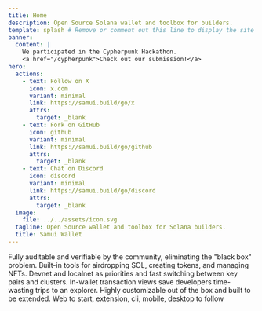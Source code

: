 ```yaml
---
title: Home
description: Open Source Solana wallet and toolbox for builders.
template: splash # Remove or comment out this line to display the site sidebar on this page.
banner:
  content: |
    We participated in the Cypherpunk Hackathon.
    <a href="/cypherpunk">Check out our submission!</a>
hero:
  actions:
    - text: Follow on X
      icon: x.com
      variant: minimal
      link: https://samui.build/go/x
      attrs:
        target: _blank
    - text: Fork on GitHub
      icon: github
      variant: minimal
      link: https://samui.build/go/github
      attrs:
        target: _blank
    - text: Chat on Discord
      icon: discord
      variant: minimal
      link: https://samui.build/go/discord
      attrs:
        target: _blank
  image:
    file: ../../assets/icon.svg
  tagline: Open Source wallet and toolbox for Solana builders.
  title: Samui Wallet
---
```



<CardGrid>
  <Card title="Open Source" icon="github">
    Fully auditable and verifiable by the community, eliminating the "black box" problem.
  </Card>
  <Card title="Professional Toolbox" icon="seti:config">
    Built-in tools for airdropping SOL, creating tokens, and managing NFTs.
  </Card>
  <Card title="Developer First" icon="seti:json">
    Devnet and localnet as priorities and fast switching between key pairs and clusters.
  </Card>
  <Card title="High-Detail Transactions" icon="document">
    In-wallet transaction views save developers time-wasting trips to an explorer.
  </Card>
  <Card title="Extensible" icon="puzzle">
    Highly customizable out of the box and built to be extended.
  </Card>
  <Card title="Cross-platform" icon="laptop">
    Web to start, extension, cli, mobile, desktop to follow
  </Card>
</CardGrid>
